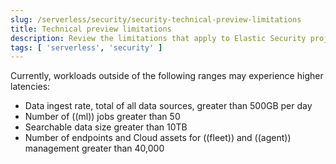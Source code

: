 ```yaml
---
slug: /serverless/security/security-technical-preview-limitations
title: Technical preview limitations
description: Review the limitations that apply to Elastic Security projects in technical preview. 
tags: [ 'serverless', 'security' ]
---
```


<DocBadge template="technical preview" />

Currently, workloads outside of the following ranges may experience higher latencies:

- Data ingest rate, total of all data sources, greater than 500GB per day
- Number of ((ml)) jobs greater than 50
- Searchable data size greater than 10TB
- Number of endpoints and Cloud assets for ((fleet)) and ((agent)) management greater than 40,000
